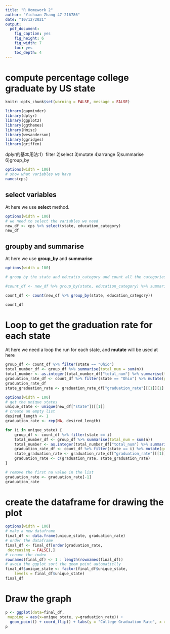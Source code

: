```yaml
---
title: "R Homework 2"
author: "Yichuan Zhang 47-216786"
date: "10/12/2021"
output: 
  pdf_document:
    fig_caption: yes
    fig_height: 6
    fig_width: 7
    toc: yes
    toc_depth: 4
---
```


# compute percentage college graduate by US state

```r
knitr::opts_chunk$set(warning = FALSE, message = FALSE) 
```

```r
library(gapminder)
library(dplyr)
library(ggplot2)
library(ggthemes)
library(Hmisc)
library(wesanderson)
library(ggridges)
library(griffen)
```


dplyr的基本用法:1）filter 2)select 3)mutate 4)arrange 5)summarise 6)group_by

```r
options(width = 100)
# show what variables we have
names(cps)
```

## select variables

At here we use **select** method.
```r
options(width = 100)
# we need to select the variables we need
new_df <- cps %>% select(state, education_category)
new_df
```

## groupby and summarise

At here we use **group_by** and **summarise**

```r
options(width = 100)

# group by the state and educatio_category and count all the categories

#count_df <- new_df %>% group_by(state, education_category) %>% summarise(n = n()).count()

count_df <- count(new_df %>% group_by(state, education_category))

count_df
```

# Loop to get the graduation rate for each state

At here we need a loop the run for each state, and **mutate** will be used at here

```r
group_df <- count_df %>% filter(state == "Ohio")
total_number_df <- group_df %>% summarise(total_num = sum(n))
total_number <- as.integer(total_number_df["total_num"] %>% summarise(total_student = sum(total_num)))
graduation_rate_df <- count_df %>% filter(state == "Ohio") %>% mutate(graduation_rate=n/total_number)
graduation_rate_df
state_graduation_rate <- graduation_rate_df["graduation_rate"][[1]][1]
```

```r
options(width = 100)
# get the unique states
unique_state <- unique(new_df["state"])[[1]]
# create an empty list
desired_length <- 1
graduation_rate <- rep(NA, desired_length)

for (i in unique_state) {
    group_df <- count_df %>% filter(state == i)
    total_number_df <- group_df %>% summarise(total_num = sum(n))
    total_number <- as.integer(total_number_df["total_num"] %>% summarise(total_student = sum(total_num)))
    graduation_rate_df <- count_df %>% filter(state == i) %>% mutate(graduation_rate=n/total_number)
    state_graduation_rate <- graduation_rate_df["graduation_rate"][[1]][1]
    graduation_rate <- c(graduation_rate, state_graduation_rate)
}

# remove the first na value in the list
graduation_rate <- graduation_rate[-1]
graduation_rate
```

# create the dataframe for drawing the plot

```r
options(width = 100)
# make a new dataframe
final_df <- data.frame(unique_state, graduation_rate)
# order the dataframe
final_df <- final_df[order(graduation_rate,
 decreasing = FALSE),]
# rename the index
rownames(final_df) <- 1 : length(rownames(final_df))
# avoid the ggplot sort the geom_point automaticlly
final_df$unique_state <- factor(final_df$unique_state,
    levels = final_df$unique_state)
final_df
```

# Draw the graph
```r

p <- ggplot(data=final_df,
 mapping = aes(x=unique_state, y=graduation_rate)) +
  geom_point() + coord_flip() + labs(y = "College Graduation Rate", x = "")
p
```

